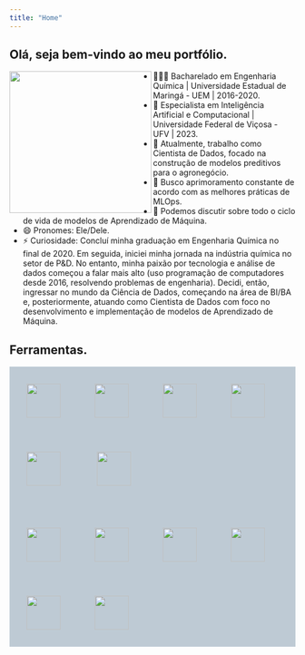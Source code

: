 ```yaml
---
title: "Home"
---
```


## Olá, seja bem-vindo ao meu portfólio.

<img align="left" width="250px" style="margin-top: 0px" src="./img/me-removebg.png" >

- 👨🏻‍🎓 Bacharelado em Engenharia Química | Universidade Estadual de Maringá - UEM | 2016-2020.
- 🏅 Especialista em Inteligência Artificial e Computacional | Universidade Federal de Viçosa - UFV | 2023.
- 🔭 Atualmente, trabalho como Cientista de Dados, focado na construção de modelos preditivos para o agronegócio.
- 🌱 Busco aprimoramento constante de acordo com as melhores práticas de MLOps.
- 💬 Podemos discutir sobre todo o ciclo de vida de modelos de Aprendizado de Máquina.
- 😄 Pronomes: Ele/Dele.
- ⚡ Curiosidade: Concluí minha graduação em Engenharia Química no final de 2020. Em seguida, iniciei minha jornada na indústria química no setor de P&D. No entanto, minha paixão por tecnologia e análise de dados começou a falar mais alto (uso programação de computadores desde 2016, resolvendo problemas de engenharia). Decidi, então, ingressar no mundo da Ciência de Dados, começando na área de BI/BA e, posteriormente, atuando como Cientista de Dados com foco no desenvolvimento e implementação de modelos de Aprendizado de Máquina.


## Ferramentas.
<div style="background-color: #becad4">

<img src="https://cdn.jsdelivr.net/gh/devicons/devicon/icons/anaconda/anaconda-original-wordmark.svg" width="60" height="60" vspace="30" hspace="30"/><img src="https://cdn.jsdelivr.net/gh/devicons/devicon/icons/git/git-original-wordmark.svg" width="60" height="60" vspace="30" hspace="30"/><img src="https://cdn.jsdelivr.net/gh/devicons/devicon/icons/github/github-original-wordmark.svg" width="60" height="60" vspace="30" hspace="30"/><img src="https://cdn.jsdelivr.net/gh/devicons/devicon/icons/jupyter/jupyter-original-wordmark.svg" width="60" height="60" vspace="30" hspace="30"/><img src="https://cdn.jsdelivr.net/gh/devicons/devicon/icons/linux/linux-original.svg" width="60" height="60" vspace="30" hspace="30"/>
<img src="https://cdn.jsdelivr.net/gh/devicons/devicon/icons/mysql/mysql-original-wordmark.svg" width="60" height="60" vspace="30" hspace="30"/>

<img src="https://cdn.jsdelivr.net/gh/devicons/devicon/icons/numpy/numpy-original-wordmark.svg" width="60" height="60" vspace="30" hspace="30"/><img src="https://cdn.jsdelivr.net/gh/devicons/devicon/icons/pandas/pandas-original-wordmark.svg" width="60" height="60" vspace="30" hspace="30"/><img src="https://cdn.jsdelivr.net/gh/devicons/devicon/icons/postgresql/postgresql-original-wordmark.svg" width="60" height="60" vspace="30" hspace="30"/><img src="https://cdn.jsdelivr.net/gh/devicons/devicon/icons/python/python-original-wordmark.svg" width="60" height="60" vspace="30" hspace="30"/><img src="https://cdn.jsdelivr.net/gh/devicons/devicon/icons/tensorflow/tensorflow-original.svg" width="60" height="60" vspace="30" hspace="30"/><img src="https://cdn.jsdelivr.net/gh/devicons/devicon/icons/vscode/vscode-plain-wordmark.svg" width="60" height="60" vspace="30" hspace="30"/>
</p>

</div>